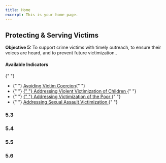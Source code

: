 ```yaml
---
title: Home
excerpt: This is your home page.
---
```



<Section py="2|4|8|10">
  <Container>
    <Grid col="1|2" gap="4|8|12" alignItems="center">
      <Flexbox
        flexDirection="column"
        alignItems="center|flex-start"
        textAlign="center|left"
      >
        <H2 m="0" fontWeight="extrabold" lineHeight="tight">
          Protecting & Serving Victims
        </H2>
        <P fontSize="xl|2xl" mt="2">
          <strong>Objective 5: </strong> To support crime victims with timely
          outreach, to ensure their voices are heard, and to prevent future
          victimization..
        </P>
      </Flexbox>
      <P>
        <H4 m="0">Available Indicators </H4>{" "}
        <ul>
          <li>
            {" "}
            <a href="#avoid-coercion"> Avoiding Victim Coercion</a>{" "}
          </li>
          <li>
            {" "}
            <a href="#victim-children">
              {" "}
              Addressing Violent Victimization of Children
            </a>{" "}
          </li>
          <li>
            {" "}
            <a href="#victim-poor">
              {" "}
              Addressing Victimization of the Poor
            </a>{" "}
          </li>
          <li>
            {" "}
            <a href="#victim-sex-assault">
              Addressing Sexual Assault Victimization
            </a>{" "}
          </li>
        </ul>
      </P>
    </Grid>
  </Container>
</Section>

<Container>


<Section maxWidth="750px">


### 5.3

<DataWrapChart
  title="Avoiding Victim Coercion"
  src="https://datawrapper.dwcdn.net/ovIn0/4/"
/>

<a name="avoid-coercion"> </a>

<DataWrapChart src="https://datawrapper.dwcdn.net/uktbO/1/" />

### 5.4

<DataWrapChart
  title="Addressing Violent Victimization of Children"
  src="https://datawrapper.dwcdn.net/wgzE5/4/"
/>

<a name="victim-children"> </a>

<DataWrapChart src="https://datawrapper.dwcdn.net/qP12o/1/" />

### 5.5

<DataWrapChart
  title="Addressing Victimization of the Poor"
  src="https://datawrapper.dwcdn.net/jSpPY/4/"
/>

<a name="victim-poor"> </a>

<DataWrapChart src="https://datawrapper.dwcdn.net/tsyFD/2/" />

### 5.6

<DataWrapChart
  title="Addressing Sexual Assault Victimization"
  src="https://datawrapper.dwcdn.net/ePFu5/4/"
/>

<a name="victim-sex-assault"> </a>

<DataWrapChart src="https://datawrapper.dwcdn.net/ri94j/2/" />
</Section>


</Container>

